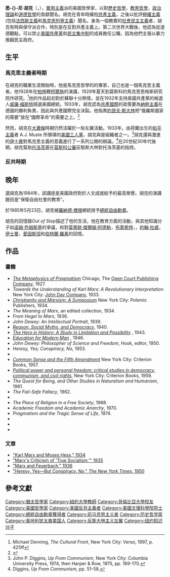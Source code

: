 {{noteTA
|1=zh-hans:悉尼; zh-hant:悉尼;
}}
'''悉-{}-尼·胡克'''（{{lang-en|Sidney Hook}}，{{bd|1902年|12月20日|1989年|7月12日}}），[[實用主義|實用主義]]派的美國哲學家，以對[[歷史哲學|歷史哲學]]，[[教育哲學|教育哲學]]，[[政治理論|政治理論]]和[[道德哲學|道德哲學]]的貢獻聞名。胡克在青年時擁抱[[共產主義|共產主義]]，之後以批評[[極權主義|極權主義]](包括[[法西斯主義|法西斯主義]]和[[馬克思列寧主義|馬克思列寧主義]]）聞名。身為一個務實的[[社會民主主義|社會民主主義]]者，胡克有時與保守派合作，特別是在反對共產主義上。第二次世界大戰後，他認為從道德觀點，可以禁止[[美國共產黨|美國共產黨]]和[[民主集中制|民主集中制]]的成員擔任公職，因為他們主張以暴力推翻民主政府。

==生平==
===馬克思主義者時期===
在胡克的職業生涯開始時，他是馬克思哲學的的專家，自己也是一個馬克思主義者。他1928年在[[柏林|柏林]]聽[[柯爾施|柯爾施]]的演講，1929年夏天到莫斯科的馬克思恩格斯研究院作研究。<ref>Michael Denning, ''The Cultural Front'', New York City: Verso, 1997, p. 425ff</ref>他的作品起初對於蘇聯十分熱情，並在1932年支持美國共產黨的候選人[[威廉·泽布朗·福斯特|威廉·福斯特]]競選美國總統。1933年，胡克認為[[共產國際|共產國際]]的政策要為[[納粹主義|納粹主義]]在德國的勝利負責，因此與共產國際完全決裂。他指責[[約瑟夫·斯大林|約瑟夫·斯大林]]把“俄羅斯國家的需要”放在“國際革命”的需要之上。<ref>{{Cite web |url=http://www.mises.org/misesreview_detail.asp?control=86&sortorder=issue |title=Letters of Sydney Hook |access-date=2013-12-31 |archive-url=https://web.archive.org/web/20070717160939/http://www.mises.org/misesreview_detail.asp?control=86&sortorder=issue |archive-date=2007-07-17 |dead-url=yes }}</ref>

然而，胡克在[[大蕭條|大蕭條]]時期仍然活躍於一些左翼活動。1933年，由荷蘭出生的[[和平主義|和平主義]]者 A.J. Muste 所領導的[[美國工人黨|美國工人黨]]，胡克與{{link-en|詹姆斯·伯納姆|James Burnham}}是組織者之一。<ref>John P. Diggins, ''Up From Communism'', New York City: Columbia University Press, 1974, then Harper & Row, 1975, pp. 169-170.</ref>胡克還與激進的[[伊士曼|伊士曼]]對馬克思主義的意義進行了一系列公開的辯論。<ref>Diggins, ''Up From Communism'', pp. 51-58.</ref>在20世紀30年代後期，胡克幫助[[列夫·達維多維奇·托洛斯基|托洛茨基]]在[[莫斯科公審|莫斯科公審]]反駁斯大林對托洛茨基的指控。

===反共時期===
==晚年==
{{link-en|美國國家人文基金會|National Endowment for the Humanities}}選胡克為1984年{{link-en|杰斐遜講座|Jefferson Lecture}}，該講座是美國政府對於人文成就給予的最高榮譽。胡克的演講題目是“保衛自由社會的教育”。

於1985年5月23日，胡克被[[羅納德·裡根|羅納德·裡根]]總統授予[[總統自由勳章|總統自由勳章]]。

胡克的回憶錄''Out of Step''描述了他的生活，他在教育方面的活動，與其他知識分子如[[诺姆·乔姆斯基|诺姆·乔姆斯基]]的爭議，和對[[莫蒂默·傑爾姆·阿德勒|莫蒂默·傑爾姆·阿德勒]]，[[貝托爾特·布萊希特|布萊希特]]，{{link-en|莫里斯·科恩|Morris Raphael Cohen}}，[[約翰·杜威|約翰·杜威]]，[[伊士曼|伊士曼]]，[[愛因斯坦|愛因斯坦]]和[[伯特蘭·羅素|伯特蘭·羅素]]的回憶。

==作品==

===書籍===
*[https://books.google.com/books?id=TolO_2-4OTwC ''The Metaphysics of Pragmatism''] Chicago, The [[Open_Court_Publishing_Company|Open Court Publishing Company]], 1927.
*''Towards the Understanding of Karl Marx: A Revolutionary Interpretation'' New York City: [[John_Day_Company|John Day Company]], 1933.
*[http://www.archive.org/details/ChristianityAndMarxismASymposium ''Christianity and Marxism: A Symposium''] New York City: Polemic Publishers, 1934.
*''The Meaning of Marx'', an edited collection, 1934.
*''From Hegel to Marx'', 1936.
*''John Dewey: An Intellectual Portrait'', 1939.
*''[[:iarchive:reasonsocialmyth00hook|Reason, Social Myths, and Democracy]]'', 1940.
*[http://catalog.hathitrust.org/Record/000665854 ''The Hero in History: A Study in Limitation and Possibility''] {{Wayback|url=http://catalog.hathitrust.org/Record/000665854 |date=20111007115115 }}, 1943.
*[http://catalog.hathitrust.org/Record/001116624 ''Education for Modern Man''] {{Wayback|url=http://catalog.hathitrust.org/Record/001116624 |date=20111007121714 }}, 1946.
*''John Dewey: Philosopher of Science and Freedom'', Hook, editor, 1950.
*''Heresy, Yes; Conspiracy, No'', 1953.
*{{cite book|author=Sidney Hook|title=''Marx and the Marxists: the ambiguous legacy''|url=http://books.google.com/books?id=I3htAAAAIAAJ|year=1955|publisher=Van Nostrand|access-date=2013-12-31|archive-date=2014-01-31|archive-url=https://web.archive.org/web/20140131093438/http://books.google.com/books?id=I3htAAAAIAAJ|dead-url=no}}
*[http://catalog.hathitrust.org/Record/001625573 ''Common Sense and the Fifth Amendment''] {{Wayback|url=http://catalog.hathitrust.org/Record/001625573 |date=20111007121641 }} New York City: Criterion Books, 1957.
*''[[:iarchive:politicalpowerpe00hook|Political power and personal freedom: critical studies in democracy, communism, and civil rights]]'', New York City: Criterion Books, 1959.
*''The Quest for Being, and Other Studies in Naturalism and Humanism'', 1961.
*''The Fail-Safe Fallacy'', 1962.
*{{cite book|author=Sidney Hook|title=''The Paradoxes of Freedom''|url=http://books.google.com/books?id=0P0z2_8Dat0C|year=1962|publisher=University of California Press|access-date=2013-12-31|archive-date=2014-04-04|archive-url=https://web.archive.org/web/20140404035920/http://books.google.com/books?id=0P0z2_8Dat0C|dead-url=no}}
*''The Place of Religion in a Free Society'', 1968.
*''Academic Freedom and Academic Anarchy'', 1970.
*''Pragmatism and the Tragic Sense of Life'', 1974.
*{{cite book|author=Sidney Hook|title=''Marxism and beyond''|url=http://books.google.com/books?id=6bEaAAAAMAAJ|year=1983|publisher=Rowman and Littlefield|isbn=978-0-8476-7159-5|access-date=2013-12-31|archive-date=2014-01-31|archive-url=https://web.archive.org/web/20140131093258/http://books.google.com/books?id=6bEaAAAAMAAJ|dead-url=no}}
* {{cite book|author=Sidney Hook|title=''Out of step: an unquiet life in the 20th century''|url=http://books.google.com/books?id=sVJYAAAAMAAJ|year=1987|publisher=Harper & Row|isbn=978-0-06-015632-9|access-date=2013-12-31|archive-date=2014-01-31|archive-url=https://web.archive.org/web/20140131094050/http://books.google.com/books?id=sVJYAAAAMAAJ|dead-url=no}}
*{{cite book|author=Sidney Hook|title=''Convictions''|url=http://books.google.com/books?id=ER_KzxMWC2QC|year=1990|publisher=Prometheus Books|isbn=978-1-61614-004-5|access-date=2013-12-31|archive-date=2014-01-31|archive-url=https://web.archive.org/web/20140131092507/http://books.google.com/books?id=ER_KzxMWC2QC|dead-url=no}}

===文章===
* [http://www.marxists.org/history/etol/writers/hook/1934/12/hess-marx.htm "Karl Marx and Moses Hess," 1934] {{Wayback|url=http://www.marxists.org/history/etol/writers/hook/1934/12/hess-marx.htm |date=20210318005058 }}
*[http://www.marxists.org/history/etol/writers/hook/1935/01/truesoc.htm "Marx's Criticism of 'True Socialism,'" 1935] {{Wayback|url=http://www.marxists.org/history/etol/writers/hook/1935/01/truesoc.htm |date=20210318005100 }}
*[http://www.marxists.org/history/etol/writers/hook/1936/04/feuerbach.htm "Marx and Feuerbach," 1936] {{Wayback|url=http://www.marxists.org/history/etol/writers/hook/1936/04/feuerbach.htm |date=20200511052331 }}
*[https://web.archive.org/web/20060829101355/http://www.vcdh.virginia.edu/HIUS316/mbase/docs/hook.html "Heresy, Yes—But Conspiracy, No," ''The New York Times'', 1950]
==參考文獻==
{{Reflist}}

{{Authority control}}
{{DEFAULTSORT: Hook, Sidney}}
[[Category:猶太哲學家|Category:猶太哲學家]]
[[Category:紐約大學教師|Category:紐約大學教師]]
[[Category:哥倫比亞大學校友|Category:哥倫比亞大學校友]]
[[Category:美國哲學家|Category:美國哲學家]]
[[Category:美國反共主義者|Category:美國反共主義者]]
[[Category:美國文理科學院院士|Category:美國文理科學院院士]]
[[Category:總統自由勳章獲得者|Category:總統自由勳章獲得者]]
[[Category:前马克思主义者|Category:前马克思主义者]]
[[Category:历史哲学家|Category:历史哲学家]]
[[Category:奥地利犹太裔美国人|Category:奥地利犹太裔美国人]]
[[Category:反斯大林主义左翼|Category:反斯大林主义左翼]]
[[Category:纽约知识分子|Category:纽约知识分子]]